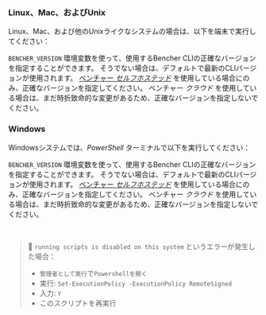 
### Linux、Mac、およびUnix
Linux、Mac、および他のUnixライクなシステムの場合は、以下を端末で実行してください：

<CliUnixScript />

`BENCHER_VERSION` 環境変数を使って、使用するBencher CLIの正確なバージョンを指定することができます。
そうでない場合は、デフォルトで最新のCLIバージョンが使用されます。
[ベンチャー *セルフホステッド*][bencher self hosted] を使用している場合にのみ、正確なバージョンを指定してください。
ベンチャー *クラウド* を使用している場合は、まだ時折致命的な変更があるため、正確なバージョンを指定しないでください。

<CliUnixScriptVersion />

### Windows
Windowsシステムでは、_PowerShell_ ターミナルで以下を実行してください：

<CliWindowsScript />

`BENCHER_VERSION` 環境変数を使って、使用するBencher CLIの正確なバージョンを指定することができます。
そうでない場合は、デフォルトで最新のCLIバージョンが使用されます。
[ベンチャー *セルフホステッド*][bencher self hosted] を使用している場合にのみ、正確なバージョンを指定してください。
ベンチャー *クラウド* を使用している場合は、まだ時折致命的な変更があるため、正確なバージョンを指定しないでください。

<CliWindowsScriptVersion />

<br />

> 🐰 `running scripts is disabled on this system` というエラーが発生した場合：
> - `管理者として実行`で`Powershellを開く`
> - 実行: `Set-ExecutionPolicy -ExecutionPolicy RemoteSigned`
> - 入力: `Y`
> - このスクリプトを再実行

[bencher self hosted]: /ja/docs/explanation/bencher-self-hosted/